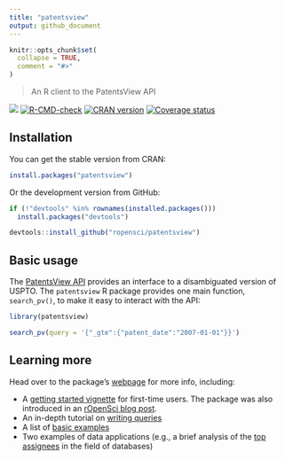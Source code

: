 ```yaml
---
title: "patentsview"
output: github_document
---
```


```r
knitr::opts_chunk$set(
  collapse = TRUE,
  comment = "#>"
)
```

> An R client to the PatentsView API

[![](http://badges.ropensci.org/112_status.svg)](https://github.com/ropensci/onboarding/issues/112)
[![R-CMD-check](https://github.com/ropensci/patentsview/workflows/R-CMD-check/badge.svg)](https://github.com/ropensci/patentsview/actions)
[![CRAN version](http://www.r-pkg.org/badges/version/patentsview)](https://cran.r-project.org/package=patentsview)
[![Coverage status](https://codecov.io/gh/ropensci/patentsview/branch/master/graph/badge.svg)](https://codecov.io/github/ropensci/patentsview?branch=master)

## Installation

You can get the stable version from CRAN:

```r
install.packages("patentsview")
```

Or the development version from GitHub:

```r
if (!"devtools" %in% rownames(installed.packages())) 
  install.packages("devtools")

devtools::install_github("ropensci/patentsview")
```

## Basic usage

The [PatentsView API](http://www.patentsview.org/api/doc.html) provides an interface to a disambiguated version of USPTO. The `patentsview` R package provides one main function, `search_pv()`, to make it easy to interact with the API:

```r
library(patentsview)

search_pv(query = '{"_gte":{"patent_date":"2007-01-01"}}')
```

## Learning more

Head over to the package's [webpage](https://docs.ropensci.org/patentsview/index.html) for more info, including:

* A [getting started vignette](http://docs.ropensci.org/patentsview/articles/articles/getting-started.html) for first-time users. The package was also introduced in an [rOpenSci blog post](https://ropensci.org/blog/blog/2017/09/19/patentsview).
* An in-depth tutorial on [writing queries](http://docs.ropensci.org/patentsview/articles/articles/writing-queries.html)
* A list of [basic examples](http://docs.ropensci.org/patentsview/articles/articles/examples.html)
* Two examples of data applications (e.g., a brief analysis of the [top assignees](http://docs.ropensci.org/patentsview/articles/articles/top-assignees.html) in the field of databases)
